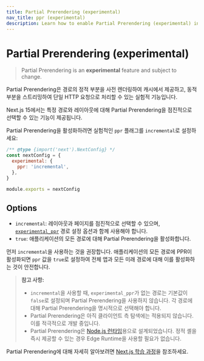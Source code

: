 ```yaml
---
title: Partial Prerendering (experimental)
nav_title: ppr (experimental)
description: Learn how to enable Partial Prerendering (experimental) in Next.js 14.
---
```


# Partial Prerendering (experimental)

> Partial Prerendering is an **experimental** feature and subject to change.

Partial Prerendering은 경로의 정적 부분을 사전 렌더링하여 캐시에서 제공하고, 동적 부분을 스트리밍하여 단일 HTTP 요청으로 처리할 수 있는 실험적 기능입니다.

Next.js 15에서는 특정 경로와 레이아웃에 대해 Partial Prerendering을 점진적으로 선택할 수 있는 기능이 제공됩니다.

Partial Prerendering을 활성화하려면 실험적인 `ppr` 플래그를 `incremental`로 설정하세요:

```js filename="next.config.js"
/** @type {import('next').NextConfig} */
const nextConfig = {
  experimental: {
    ppr: 'incremental',
  },
}

module.exports = nextConfig
```

## Options

- `incremental`: 레이아웃과 페이지를 점진적으로 선택할 수 있으며, [`experimental_ppr`](/docs/app/api-reference/file-conventions/route-segment-config#experimental_ppr) 경로 설정 옵션과 함께 사용해야 합니다.
- `true`: 애플리케이션의 모든 경로에 대해 Partial Prerendering을 활성화합니다.

먼저 `incremental`을 사용하는 것을 권장합니다. 애플리케이션의 모든 경로에 PPR이 활성화되면 `ppr` 값을 `true`로 설정하여 전체 앱과 모든 미래 경로에 대해 이를 활성화하는 것이 안전합니다.

> **참고 사항:**
>
> - `incremental`을 사용할 때, `experimental_ppr`가 없는 경로는 기본값이 `false`로 설정되며 Partial Prerendering을 사용하지 않습니다. 각 경로에 대해 Partial Prerendering을 명시적으로 선택해야 합니다.
> - Partial Prerendering은 아직 클라이언트 측 탐색에는 적용되지 않습니다. 이를 적극적으로 개발 중입니다.
> - Partial Prerendering은 [Node.js 런타임](/docs/app/building-your-application/rendering/edge-and-nodejs-runtimes)용으로 설계되었습니다. 정적 셸을 즉시 제공할 수 있는 경우 Edge Runtime을 사용할 필요가 없습니다.

Partial Prerendering에 대해 자세히 알아보려면 [Next.js 학습 과정](/learn/dashboard-app/partial-prerendering)을 참조하세요.
